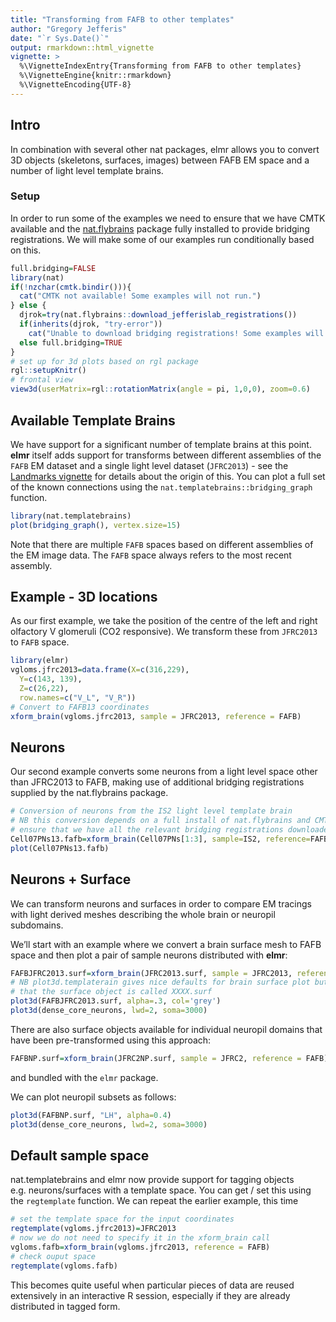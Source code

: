 ```yaml
---
title: "Transforming from FAFB to other templates"
author: "Gregory Jefferis"
date: "`r Sys.Date()`"
output: rmarkdown::html_vignette
vignette: >
  %\VignetteIndexEntry{Transforming from FAFB to other templates}
  %\VignetteEngine{knitr::rmarkdown}
  %\VignetteEncoding{UTF-8}
---
```

## Intro

In combination with several other nat packages, elmr allows you to convert 3D 
objects (skeletons, surfaces, images) between FAFB EM space and a number of light
level template brains.

### Setup
In order to run some of the examples we need to ensure that we have CMTK 
available and the [nat.flybrains](https://github.com/jefferislab/nat.flybrains) 
package fully installed to provide bridging
registrations. We will make some of our examples run conditionally based on this.

```r
full.bridging=FALSE
library(nat)
if(!nzchar(cmtk.bindir())){
  cat("CMTK not available! Some examples will not run.")
} else {
  djrok=try(nat.flybrains::download_jefferislab_registrations())
  if(inherits(djrok, "try-error")) 
    cat("Unable to download bridging registrations! Some examples will not run.")
  else full.bridging=TRUE
}
# set up for 3d plots based on rgl package
rgl::setupKnitr()
# frontal view
view3d(userMatrix=rgl::rotationMatrix(angle = pi, 1,0,0), zoom=0.6)
```

## Available Template Brains

We have support for a significant number of template brains at this point.
**elmr** itself adds support for transforms between different assemblies of the
`FAFB` EM dataset and a single light level dataset (`JFRC2013`) - see the
[Landmarks vignette](landmarks.html) for details about the origin of this. You
can plot a full set of the known connections using the
`nat.templatebrains::bridging_graph` function.

```r
library(nat.templatebrains)
plot(bridging_graph(), vertex.size=15)
```

Note that there are multiple `FAFB` spaces based on different assemblies of the
EM image data. The `FAFB` space always refers to the most recent assembly.

## Example - 3D locations

As our first example, we take the position of the centre of the left and right
olfactory V glomeruli (CO2 responsive). We transform these from `JFRC2013` to 
`FAFB` space.

```r
library(elmr)
vgloms.jfrc2013=data.frame(X=c(316,229),
  Y=c(143, 139),
  Z=c(26,22),
  row.names=c("V_L", "V_R"))
# Convert to FAFB13 coordinates
xform_brain(vgloms.jfrc2013, sample = JFRC2013, reference = FAFB)
```

## Neurons

Our second example converts some neurons from a light level space other than
JFRC2013 to FAFB, making use of additional bridging registrations supplied by
the nat.flybrains package.

```r
# Conversion of neurons from the IS2 light level template brain
# NB this conversion depends on a full install of nat.flybrains and CMTK
# ensure that we have all the relevant bridging registrations downloaded
Cell07PNs13.fafb=xform_brain(Cell07PNs[1:3], sample=IS2, reference=FAFB)
plot(Cell07PNs13.fafb)
```

## Neurons + Surface
We can transform neurons and surfaces in order to compare EM tracings with
light derived meshes describing the whole brain or neuropil subdomains.

We'll start with an example where we convert a brain surface mesh to FAFB
space and then plot a pair of sample neurons distributed with **elmr**:
```r
FAFBJFRC2013.surf=xform_brain(JFRC2013.surf, sample = JFRC2013, reference = FAFB)
# NB plot3d.templaterain gives nice defaults for brain surface plot but assumes
# that the surface object is called XXXX.surf
plot3d(FAFBJFRC2013.surf, alpha=.3, col='grey')
plot3d(dense_core_neurons, lwd=2, soma=3000)
```

There are also surface objects available for individual neuropil domains that
have been pre-transformed using this approach:

```r
FAFBNP.surf=xform_brain(JFRC2NP.surf, sample = JFRC2, reference = FAFB)
```

and bundled with the `elmr` package.

We can plot neuropil subsets as follows:
```r
plot3d(FAFBNP.surf, "LH", alpha=0.4)
plot3d(dense_core_neurons, lwd=2, soma=3000)
```

## Default sample space

nat.templatebrains and elmr now provide support for tagging objects e.g. neurons/surfaces
with a template space. You can get / set this using the `regtemplate` function.
We can repeat the earlier example, this time 
```r
# set the template space for the input coordinates
regtemplate(vgloms.jfrc2013)=JFRC2013
# now we do not need to specify it in the xform_brain call
vgloms.fafb=xform_brain(vgloms.jfrc2013, reference = FAFB)
# check ouput space
regtemplate(vgloms.fafb)
```

This becomes quite useful when particular pieces of data are reused extensively 
in an interactive R session, especially if they are already distributed in 
tagged form.
